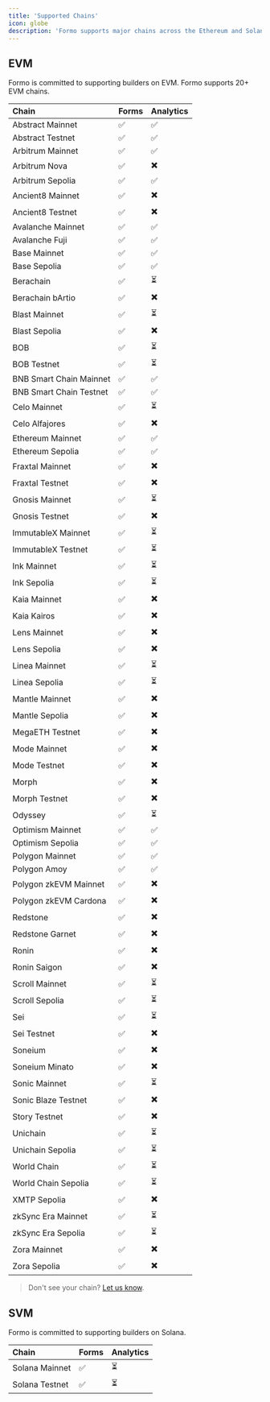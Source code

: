 ```yaml
---
title: 'Supported Chains'
icon: globe
description: 'Formo supports major chains across the Ethereum and Solana ecosystems such as Ethereum, Arbitrum, Optimism, Polygon, Base, and more. Leverage onchain analytics and attribution on your favourite chains.'
---
```


## EVM

Formo is committed to supporting builders on EVM. Formo supports 20+ EVM chains.

| Chain                     | Forms | Analytics |
|:--------------------------|:------|:---------|
| Abstract Mainnet          | ✅    | ✅        |
| Abstract Testnet          | ✅    | ✅        |
| Arbitrum Mainnet          | ✅    | ✅        |
| Arbitrum Nova             | ✅    | ✖️          |
| Arbitrum Sepolia          | ✅    | ✅        |
| Ancient8 Mainnet          | ✅    | ✖️          |
| Ancient8 Testnet          | ✅    | ✖️          |
| Avalanche Mainnet         | ✅    | ✅          |
| Avalanche Fuji            | ✅    | ✅          |
| Base Mainnet              | ✅    | ✅        |
| Base Sepolia              | ✅    | ✅        |
| Berachain                 | ✅    | ⏳          |
| Berachain bArtio          | ✅    | ✖️          |
| Blast Mainnet             | ✅    | ⏳          |
| Blast Sepolia             | ✅    | ✖️          |
| BOB                       | ✅    | ⏳          |
| BOB Testnet               | ✅    | ⏳          |
| BNB Smart Chain Mainnet   | ✅    | ✅        |
| BNB Smart Chain Testnet   | ✅    | ✅        |
| Celo Mainnet              | ✅    | ⏳          |
| Celo Alfajores            | ✅    | ✖️          |
| Ethereum Mainnet          | ✅    | ✅        |
| Ethereum Sepolia          | ✅    | ✅        |
| Fraxtal Mainnet           | ✅    |  ✖️         |
| Fraxtal Testnet           | ✅    |  ✖️         |
| Gnosis Mainnet            | ✅    |  ⏳         |
| Gnosis Testnet            | ✅    |  ✖️        |
| ImmutableX Mainnet        | ✅    |  ⏳         |
| ImmutableX Testnet        | ✅    |  ⏳         |
| Ink Mainnet               | ✅    |  ⏳         |
| Ink Sepolia               | ✅    |  ⏳         |
| Kaia Mainnet              | ✅    |  ✖️         |
| Kaia Kairos               | ✅    |  ✖️         |
| Lens Mainnet              | ✅    |  ✖️         |
| Lens Sepolia              | ✅    |  ✖️         |
| Linea Mainnet             | ✅    |  ⏳       |
| Linea Sepolia             | ✅    |  ⏳       |
| Mantle Mainnet            | ✅    |   ✖️        |
| Mantle Sepolia            | ✅    |   ✖️        |
| MegaETH Testnet           | ✅    |   ✖️        |
| Mode Mainnet              | ✅    |   ✖️        |
| Mode Testnet              | ✅    |   ✖️        |
| Morph                     | ✅    |   ✖️        |
| Morph Testnet             | ✅    |  ✖️         |
| Odyssey                   | ✅    |  ⏳         |
| Optimism Mainnet          | ✅    | ✅        |
| Optimism Sepolia          | ✅    | ✅        |
| Polygon Mainnet           | ✅    | ✅        |
| Polygon Amoy              | ✅    | ✅        |
| Polygon zkEVM Mainnet     | ✅    | ✖️          |
| Polygon zkEVM Cardona     | ✅    | ✖️          |
| Redstone                  | ✅    |  ✖️         |
| Redstone Garnet           | ✅    |  ✖️         |
| Ronin                     | ✅    |  ✖️         |
| Ronin Saigon              | ✅    |  ✖️        |
| Scroll Mainnet            | ✅    |   ⏳        |
| Scroll Sepolia            | ✅    |   ⏳        |
| Sei                       | ✅    |   ⏳        |
| Sei Testnet               | ✅    |   ✖️        |
| Soneium                   | ✅    |   ✖️        |
| Soneium Minato            | ✅    |   ✖️        |
| Sonic Mainnet             | ✅    |   ⏳       |
| Sonic Blaze Testnet       | ✅    |   ✖️        |
| Story Testnet             | ✅    |   ✖️        |
| Unichain                  | ✅    |   ⏳        |
| Unichain Sepolia          | ✅    |   ⏳        |
| World Chain               | ✅    |   ⏳        |
| World Chain Sepolia       | ✅    |   ⏳        |
| XMTP Sepolia              | ✅    |   ✖️        |
| zkSync Era Mainnet        | ✅    |   ⏳       |
| zkSync Era Sepolia        | ✅    |   ⏳        |
| Zora Mainnet              | ✅    |   ✖️        |
| Zora Sepolia              | ✅    |   ✖️        |

> Don't see your chain? [Let us know](mailto:support@formo.so).

## SVM

Formo is committed to supporting builders on Solana.

| Chain                     | Forms | Analytics |
|:--------------------------|:------|:---------|
| Solana Mainnet          | ✅    | ⏳        |
| Solana Testnet          | ✅    | ⏳        |